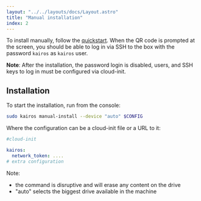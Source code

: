 ```yaml
---
layout: "../../layouts/docs/Layout.astro"
title: "Manual installation"
index: 2
---
```



To install manually, follow the [quickstart](/quickstart/installation). When the QR code is prompted at the screen, you should be able to log in via SSH to the box with the password `kairos` as `kairos` user.

<Info>

**Note**: After the installation, the password login is disabled, users, and SSH keys to log in must be configured via cloud-init.

</Info>

## Installation

To start the installation, run from the console:

```bash
sudo kairos manual-install --device "auto" $CONFIG
```

Where the configuration can be a cloud-init file or a URL to it:

```yaml
#cloud-init

kairos:
  network_token: ....
# extra configuration
```

Note: 
- the command is disruptive and will erase any content on the drive
- "auto" selects the biggest drive available in the machine